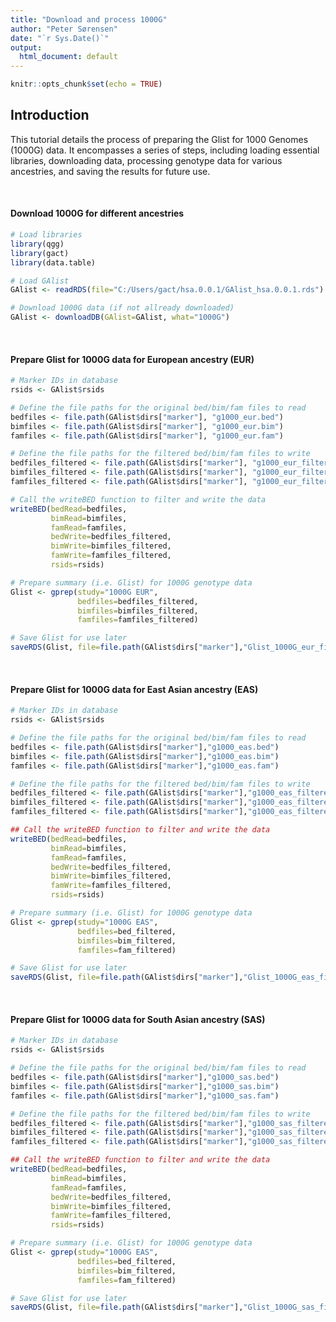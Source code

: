 ```yaml
---
title: "Download and process 1000G"
author: "Peter Sørensen"
date: "`r Sys.Date()`"
output:
  html_document: default
---
```


```r
knitr::opts_chunk$set(echo = TRUE)
```

## Introduction
This tutorial details the process of preparing the Glist for 1000 Genomes (1000G) data. It encompasses a series of steps, including loading essential libraries, downloading data, processing genotype data for various ancestries, and saving the results for future use. 

<br>

#### Download 1000G for different ancestries
```r
# Load libraries
library(qgg)
library(gact)
library(data.table)

# Load GAlist
GAlist <- readRDS(file="C:/Users/gact/hsa.0.0.1/GAlist_hsa.0.0.1.rds")

# Download 1000G data (if not allready downloaded)
GAlist <- downloadDB(GAlist=GAlist, what="1000G")
```

<br>

#### Prepare Glist for 1000G data for European ancestry (EUR)
```r

# Marker IDs in database
rsids <- GAlist$rsids

# Define the file paths for the original bed/bim/fam files to read
bedfiles <- file.path(GAlist$dirs["marker"], "g1000_eur.bed")
bimfiles <- file.path(GAlist$dirs["marker"], "g1000_eur.bim")
famfiles <- file.path(GAlist$dirs["marker"], "g1000_eur.fam")

# Define the file paths for the filtered bed/bim/fam files to write
bedfiles_filtered <- file.path(GAlist$dirs["marker"], "g1000_eur_filtered.bed")
bimfiles_filtered <- file.path(GAlist$dirs["marker"], "g1000_eur_filtered.bim")
famfiles_filtered <- file.path(GAlist$dirs["marker"], "g1000_eur_filtered.fam")

# Call the writeBED function to filter and write the data
writeBED(bedRead=bedfiles, 
         bimRead=bimfiles, 
         famRead=famfiles,
         bedWrite=bedfiles_filtered, 
         bimWrite=bimfiles_filtered, 
         famWrite=famfiles_filtered,
         rsids=rsids)

# Prepare summary (i.e. Glist) for 1000G genotype data
Glist <- gprep(study="1000G EUR",
               bedfiles=bedfiles_filtered,
               bimfiles=bimfiles_filtered,
               famfiles=famfiles_filtered)

# Save Glist for use later
saveRDS(Glist, file=file.path(GAlist$dirs["marker"],"Glist_1000G_eur_filtered.rds"))
```

<br>

#### Prepare Glist for 1000G data for East Asian ancestry (EAS)
```r

# Marker IDs in database
rsids <- GAlist$rsids

# Define the file paths for the original bed/bim/fam files to read
bedfiles <- file.path(GAlist$dirs["marker"],"g1000_eas.bed")
bimfiles <- file.path(GAlist$dirs["marker"],"g1000_eas.bim")
famfiles <- file.path(GAlist$dirs["marker"],"g1000_eas.fam")

# Define the file paths for the filtered bed/bim/fam files to write
bedfiles_filtered <- file.path(GAlist$dirs["marker"],"g1000_eas_filtered.bed")
bimfiles_filtered <- file.path(GAlist$dirs["marker"],"g1000_eas_filtered.bim")
famfiles_filtered <- file.path(GAlist$dirs["marker"],"g1000_eas_filtered.fam")

## Call the writeBED function to filter and write the data
writeBED(bedRead=bedfiles, 
         bimRead=bimfiles, 
         famRead=famfiles,
         bedWrite=bedfiles_filtered, 
         bimWrite=bimfiles_filtered, 
         famWrite=famfiles_filtered,
         rsids=rsids)

# Prepare summary (i.e. Glist) for 1000G genotype data
Glist <- gprep(study="1000G EAS",
               bedfiles=bed_filtered,
               bimfiles=bim_filtered,
               famfiles=fam_filtered)

# Save Glist for use later
saveRDS(Glist, file=file.path(GAlist$dirs["marker"],"Glist_1000G_eas_filtered.rds"))
```

<br>

#### Prepare Glist for 1000G data for South Asian ancestry (SAS)
```r

# Marker IDs in database
rsids <- GAlist$rsids

# Define the file paths for the original bed/bim/fam files to read
bedfiles <- file.path(GAlist$dirs["marker"],"g1000_sas.bed")
bimfiles <- file.path(GAlist$dirs["marker"],"g1000_sas.bim")
famfiles <- file.path(GAlist$dirs["marker"],"g1000_sas.fam")

# Define the file paths for the filtered bed/bim/fam files to write
bedfiles_filtered <- file.path(GAlist$dirs["marker"],"g1000_sas_filtered.bed")
bimfiles_filtered <- file.path(GAlist$dirs["marker"],"g1000_sas_filtered.bim")
famfiles_filtered <- file.path(GAlist$dirs["marker"],"g1000_sas_filtered.fam")

## Call the writeBED function to filter and write the data
writeBED(bedRead=bedfiles, 
         bimRead=bimfiles, 
         famRead=famfiles,
         bedWrite=bedfiles_filtered, 
         bimWrite=bimfiles_filtered, 
         famWrite=famfiles_filtered,
         rsids=rsids)

# Prepare summary (i.e. Glist) for 1000G genotype data
Glist <- gprep(study="1000G EAS",
               bedfiles=bed_filtered,
               bimfiles=bim_filtered,
               famfiles=fam_filtered)

# Save Glist for use later
saveRDS(Glist, file=file.path(GAlist$dirs["marker"],"Glist_1000G_sas_filtered.rds"))
```
